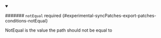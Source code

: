 
<details className="config-field" data-expandable="false" open>
<summary>

####### `notEqual` <span className="config-field-required" data-required="false">required</span> <span className="config-field-type"></span> <span className="config-field-default"></span> <span className="config-field-enum"></span> {#experimental-syncPatches-export-patches-conditions-notEqual}

NotEqual is the value the path should not be equal to

</summary>



</details>
